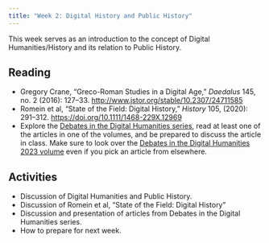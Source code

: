 ```yaml
---
title: "Week 2: Digital History and Public History"
---
```


This week serves as an introduction to the concept of Digital Humanities/History and its relation to Public History.

## Reading
- Gregory Crane, “Greco-Roman Studies in a Digital Age,” *Daedalus* 145, no. 2 (2016): 127–33. [http://www.jstor.org/stable/10.2307/24711585](http://www.jstor.org/stable/10.2307/24711585)
- Romein et al, "State of the Field: Digital History," *History* 105, (2020): 291--312. [https://doi.org/10.1111/1468-229X.12969](https://doi.org/10.1111/1468-229X.12969)
- Explore the [Debates in the Digital Humanities series](https://dhdebates.gc.cuny.edu), read at least one of the articles in one of the volumes, and be prepared to discuss the article in class. Make sure to look over the [Debates in the Digital Humanities 2023 volume](https://dhdebates.gc.cuny.edu/projects/debates-in-the-digital-humanities-2023) even if you pick an article from elsewhere.

## Activities
- Discussion of Digital Humanities and Public History.
- Discussion of Romein et al, "State of the Field: Digital History"
- Discussion and presentation of articles from Debates in the Digital Humanities series.
- How to prepare for next week.
